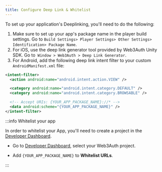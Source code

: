 ```yaml
---
title: Configure Deep Link & Whitelist
---
```


To set up your application's Deeplinking, you'll need to do the following:

1. Make sure to set up your app's package name in the player build settings. Go to
   `Build Settings> Player Settings> Other Settings> Identification> Package Name`.
2. For iOS, use the deep link generator tool provided by Web3Auth Unity SDK. Go
   to` Window > Web3Auth > Deep Link Generator`.
3. For Android, add the following deep link intent filter to your custom `AndroidManifest.xml` file:

```xml
<intent-filter>
  <action android:name="android.intent.action.VIEW" />

  <category android:name="android.intent.category.DEFAULT" />
  <category android:name="android.intent.category.BROWSABLE" />

  <!-- Accept URIs: {YOUR_APP_PACKAGE_NAME}://* -->
  <data android:scheme="{YOUR_APP_PACKAGE_NAME}" />
</intent-filter>
```

:::info Whitelist your app

In order to whitelist your App, you'll need to create a project in the
[Developer Dashboard](https://dashboard.web3auth.io).

- Go to [Developer Dashboard](https://dashboard.web3auth.io/), select your Web3Auth project.

- Add `{YOUR_APP_PACKAGE_NAME}` to **Whitelist URLs**.

:::

